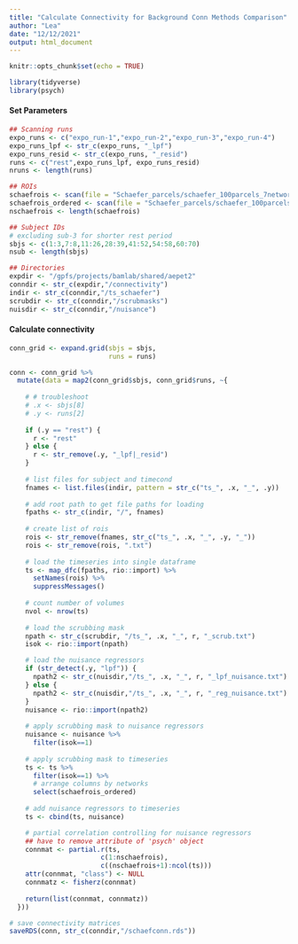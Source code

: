 ```yaml
---
title: "Calculate Connectivity for Background Conn Methods Comparison"
author: "Lea"
date: "12/12/2021"
output: html_document
---
```


```r
knitr::opts_chunk$set(echo = TRUE)

library(tidyverse)
library(psych)
```

#### Set Parameters

```r
## Scanning runs
expo_runs <- c("expo_run-1","expo_run-2","expo_run-3","expo_run-4")
expo_runs_lpf <- str_c(expo_runs, "_lpf")
expo_runs_resid <- str_c(expo_runs, "_resid")
runs <- c("rest",expo_runs_lpf, expo_runs_resid)
nruns <- length(runs)

## ROIs
schaefrois <- scan(file = "Schaefer_parcels/schaefer_100parcels_7networks_lut.txt", what = character())
schaefrois_ordered <- scan(file = "Schaefer_parcels/schaefer_100parcels_7networks_labels.txt", what = character())
nschaefrois <- length(schaefrois)

## Subject IDs
# excluding sub-3 for shorter rest period
sbjs <- c(1:3,7:8,11:26,28:39,41:52,54:58,60:70)
nsub <- length(sbjs)

## Directories
expdir <- "/gpfs/projects/bamlab/shared/aepet2"
conndir <- str_c(expdir,"/connectivity")
indir <- str_c(conndir,"/ts_schaefer")
scrubdir <- str_c(conndir,"/scrubmasks")
nuisdir <- str_c(conndir,"/nuisance")
```

#### Calculate connectivity

```r
conn_grid <- expand.grid(sbjs = sbjs,
                         runs = runs)

conn <- conn_grid %>% 
  mutate(data = map2(conn_grid$sbjs, conn_grid$runs, ~{
    
    # # troubleshoot
    # .x <- sbjs[8]
    # .y <- runs[2]
    
    if (.y == "rest") {
      r <- "rest"
    } else {
      r <- str_remove(.y, "_lpf|_resid")
    }
    
    # list files for subject and timecond
    fnames <- list.files(indir, pattern = str_c("ts_", .x, "_", .y))
    
    # add root path to get file paths for loading
    fpaths <- str_c(indir, "/", fnames)
    
    # create list of rois 
    rois <- str_remove(fnames, str_c("ts_", .x, "_", .y, "_"))
    rois <- str_remove(rois, ".txt")
    
    # load the timeseries into single dataframe
    ts <- map_dfc(fpaths, rio::import) %>% 
      setNames(rois) %>% 
      suppressMessages()
    
    # count number of volumes
    nvol <- nrow(ts)
    
    # load the scrubbing mask
    npath <- str_c(scrubdir, "/ts_", .x, "_", r, "_scrub.txt")
    isok <- rio::import(npath)

    # load the nuisance regressors
    if (str_detect(.y, "lpf")) {
      npath2 <- str_c(nuisdir,"/ts_", .x, "_", r, "_lpf_nuisance.txt")
    } else {
      npath2 <- str_c(nuisdir,"/ts_", .x, "_", r, "_reg_nuisance.txt")
    }
    nuisance <- rio::import(npath2)
    
    # apply scrubbing mask to nuisance regressors
    nuisance <- nuisance %>% 
      filter(isok==1)
    
    # apply scrubbing mask to timeseries
    ts <- ts %>% 
      filter(isok==1) %>%
      # arrange columns by networks
      select(schaefrois_ordered)
      
    # add nuisance regressors to timeseries
    ts <- cbind(ts, nuisance)

    # partial correlation controlling for nuisance regressors
    ## have to remove attribute of 'psych' object
    connmat <- partial.r(ts,
                       c(1:nschaefrois),
                       c((nschaefrois+1):ncol(ts)))
    attr(connmat, "class") <- NULL
    connmatz <- fisherz(connmat)
      
    return(list(connmat, connmatz))
  }))

# save connectivity matrices
saveRDS(conn, str_c(conndir,"/schaefconn.rds"))
```
